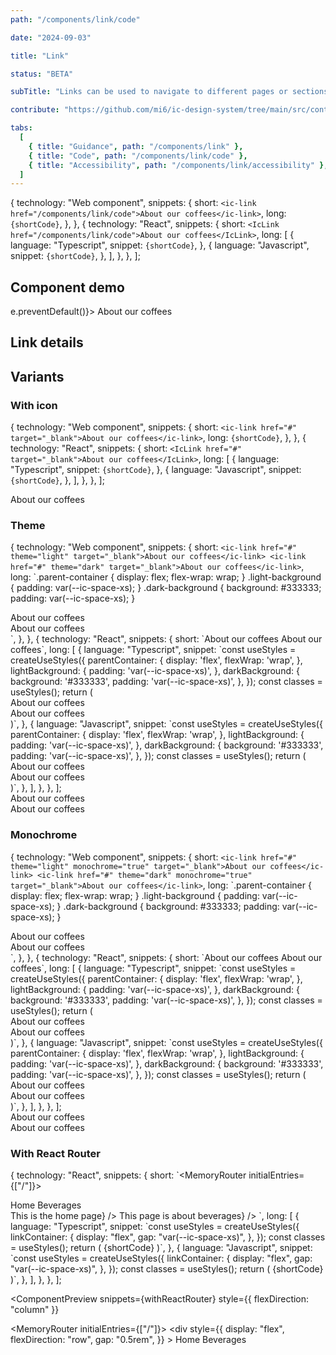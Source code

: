 ```yaml
---
path: "/components/link/code"

date: "2024-09-03"

title: "Link"

status: "BETA"

subTitle: "Links can be used to navigate to different pages or sections of a page."

contribute: "https://github.com/mi6/ic-design-system/tree/main/src/content/structured/components/link"

tabs:
  [
    { title: "Guidance", path: "/components/link" },
    { title: "Code", path: "/components/link/code" },
    { title: "Accessibility", path: "/components/link/accessibility" },
  ]
---
```




  {
    technology: "Web component",
    snippets: {
      short: `<ic-link href="/components/link/code">About our coffees</ic-link>`,
      long: `{shortCode}`,
    },
  },
  {
    technology: "React",
    snippets: {
      short: `<IcLink href="/components/link/code">About our coffees</IcLink>`,
      long: [
        {
          language: "Typescript",
          snippet: `{shortCode}`,
        },
        {
          language: "Javascript",
          snippet: `{shortCode}`,
        },
      ],
    },
  },
];

## Component demo

<ComponentPreview snippets={snippets}>
  <IcLink href="#" onClick={(e) => e.preventDefault()}>
    About our coffees
  </IcLink>
</ComponentPreview>

## Link details

<ComponentDetails component="ic-link" />

## Variants

### With icon

  {
    technology: "Web component",
    snippets: {
      short: `<ic-link href="#" target="_blank">About our coffees</ic-link>`,
      long: `{shortCode}`,
    },
  },
  {
    technology: "React",
    snippets: {
      short: `<IcLink href="#" target="_blank">About our coffees</IcLink>`,
      long: [
        {
          language: "Typescript",
          snippet: `{shortCode}`,
        },
        {
          language: "Javascript",
          snippet: `{shortCode}`,
        },
      ],
    },
  },
];

<ComponentPreview snippets={snippetsIcon}>
  <IcLink href="/" target="_blank">
    About our coffees
  </IcLink>
</ComponentPreview>

### Theme

  {
    technology: "Web component",
    snippets: {
      short: `<ic-link href="#" theme="light" target="_blank">About our coffees</ic-link>
<ic-link href="#" theme="dark" target="_blank">About our coffees</ic-link>`,
      long: `.parent-container {
    display: flex;
    flex-wrap: wrap;
  }
  .light-background {
    padding: var(--ic-space-xs);
  }
  .dark-background {
    background: #333333;
    padding: var(--ic-space-xs);
  }
</style>
<body>
  <div class="parent-container">
    <div class="light-background">
      <ic-link href="#" theme="light" target="_blank">
        About our coffees
      </ic-link>
    </div>
    <div class="dark-background">
      <ic-link href="#" theme="dark" target="_blank">
        About our coffees
      </ic-link>
    </div>
  </div>`,
    },
  },
  {
    technology: "React",
    snippets: {
      short: `<IcLink href="#" theme="light" target="_blank">About our coffees</IcLink>
<IcLink href="#" theme="dark" target="_blank">About our coffees</IcLink>`,
      long: [
        {
          language: "Typescript",
          snippet: `const useStyles = createUseStyles({
  parentContainer: {
    display: 'flex',
    flexWrap: 'wrap',
  },
  lightBackground: {
    padding: 'var(--ic-space-xs)',
  },
  darkBackground: {
    background: '#333333',
    padding: 'var(--ic-space-xs)',
  },
});
const classes = useStyles();
return (
  <div className={classes.parentContainer}>
    <div className={classes.lightBackground}>
      <IcLink href="/" theme="light" target="_blank">
        About our coffees
      </IcLink>
    </div>
    <div className={classes.darkBackground}>
      <IcLink href="#" theme="dark" target="_blank">
        About our coffees
      </IcLink>
    </div>
  </div>
)`,
        },
        {
          language: "Javascript",
          snippet: `const useStyles = createUseStyles({
  parentContainer: {
    display: 'flex',
    flexWrap: 'wrap',
  },
  lightBackground: {
    padding: 'var(--ic-space-xs)',
  },
  darkBackground: {
    background: '#333333',
    padding: 'var(--ic-space-xs)',
  },
});
const classes = useStyles();
return (
  <div className={classes.parentContainer}>
    <div className={classes.lightBackground}>
      <IcLink href="/" theme="light" target="_blank">
        About our coffees
      </IcLink>
    </div>
    <div className={classes.darkBackground}>
      <IcLink href="#" theme="dark" target="_blank">
        About our coffees
      </IcLink>
    </div>
  </div>
)`,
        },
      ],
    },
  },
];

<ComponentPreview snippets={snippetsTheme}>
  <div
    style={{
      padding: "0.5rem",
    }}
  >
    <IcLink href="/" theme="light" target="_blank">
      About our coffees
    </IcLink>
  </div>
  <div
    style={{
      background: "#333333",
      padding: "0.5rem",
    }}
  >
    <IcLink href="/" theme="dark" target="_blank">
      About our coffees
    </IcLink>
  </div>
</ComponentPreview>

### Monochrome

  {
    technology: "Web component",
    snippets: {
      short: `<ic-link href="#" theme="light" monochrome="true" target="_blank">About our coffees</ic-link>
<ic-link href="#" theme="dark" monochrome="true" target="_blank">About our coffees</ic-link>`,
      long: `.parent-container {
    display: flex;
    flex-wrap: wrap;
  }
  .light-background {
    padding: var(--ic-space-xs);
  }
  .dark-background {
    background: #333333;
    padding: var(--ic-space-xs);
  }
</style>
<body>
  <div class="parent-container">
    <div class="light-background">
      <ic-link href="#" theme="light" monochrome="true" target="_blank">
        About our coffees
      </ic-link>
    </div>
    <div class="dark-background">
      <ic-link href="#" theme="dark" monochrome="true" target="_blank">
        About our coffees
      </ic-link>
    </div>
  </div>`,
    },
  },
  {
    technology: "React",
    snippets: {
      short: `<IcLink href="#" theme="light" monochrome target="_blank">About our coffees</IcLink>
<IcLink href="#" theme="dark" monochrome target="_blank">About our coffees</IcLink>`,
      long: [
        {
          language: "Typescript",
          snippet: `const useStyles = createUseStyles({
  parentContainer: {
    display: 'flex',
    flexWrap: 'wrap',
  },
  lightBackground: {
    padding: 'var(--ic-space-xs)',
  },
  darkBackground: {
    background: '#333333',
    padding: 'var(--ic-space-xs)',
  },
});
const classes = useStyles();
return (
  <div className={classes.parentContainer}>
    <div className={classes.lightBackground}>
      <IcLink href="/" theme="light" monochrome target="_blank">
        About our coffees
      </IcLink>
    </div>
    <div className={classes.darkBackground}>
      <IcLink href="#" theme="dark" monochrome target="_blank">
        About our coffees
      </IcLink>
    </div>
  </div>
)`,
        },
        {
          language: "Javascript",
          snippet: `const useStyles = createUseStyles({
  parentContainer: {
    display: 'flex',
    flexWrap: 'wrap',
  },
  lightBackground: {
    padding: 'var(--ic-space-xs)',
  },
  darkBackground: {
    background: '#333333',
    padding: 'var(--ic-space-xs)',
  },
});
const classes = useStyles();
return (
  <div className={classes.parentContainer}>
    <div className={classes.lightBackground}>
      <IcLink href="/" theme="light" monochrome target="_blank">
        About our coffees
      </IcLink>
    </div>
    <div className={classes.darkBackground}>
      <IcLink href="#" theme="dark" monochrome target="_blank">
        About our coffees
      </IcLink>
    </div>
  </div>
)`,
        },
      ],
    },
  },
];

<ComponentPreview snippets={snippetsLightDark}>
  <div
    style={{
      padding: "0.5rem",
    }}
  >
    <IcLink href="/" theme="light" monochrome target="_blank">
      About our coffees
    </IcLink>
  </div>
  <div
    style={{
      background: "#333333",
      padding: "0.5rem",
    }}
  >
    <IcLink href="/" theme="dark" monochrome target="_blank">
      About our coffees
    </IcLink>
  </div>
</ComponentPreview>

### With React Router

  {
    technology: "React",
    snippets: {
      short: `<MemoryRouter initialEntries={["/"]}>
  <div className={classes.linkContainer}>
    <IcLink>
      <NavLink to="/" slot="router-item">Home</NavLink>
    </IcLink>
    <IcLink>
      <NavLink to="/daily-tippers" slot="router-item">Beverages</NavLink>
    </IcLink>
  </div>
  <IcSectionContainer>
    <Routes>
      <Route path="/" element={<IcTypography>This is the home page</IcTypography>} />
      <Route path="/daily-tippers" element={<IcTypography>This page is about beverages</IcTypography>} />
    </Routes>
  </IcSectionContainer>
</MemoryRouter>`,
      long: [
        {
          language: "Typescript",
          snippet: `const useStyles = createUseStyles({
  linkContainer: {
    display: "flex",
    gap: "var(--ic-space-xs)",
  },
});
const classes = useStyles();
return (
  {shortCode}
)`,
        },
        {
          language: "Javascript",
          snippet: `const useStyles = createUseStyles({
  linkContainer: {
    display: "flex",
    gap: "var(--ic-space-xs)",
  },
});
const classes = useStyles();
return (
  {shortCode}
)`,
        },
      ],
    },
  },
];

<ComponentPreview
  snippets={withReactRouter}
  style={{ flexDirection: "column" }}
>
  <MemoryRouter initialEntries={["/"]}>
    <div
      style={{
        display: "flex",
        flexDirection: "row",
        gap: "0.5rem",
      }}
    >
      <IcLink>
        <NavLink to="/" slot="router-item">
          Home
        </NavLink>
      </IcLink>
      <IcLink>
        <NavLink to="/daily-tippers" slot="router-item">
          Beverages
        </NavLink>
      </IcLink>
    </div>
  </MemoryRouter>
</ComponentPreview>
